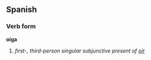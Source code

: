 ==Spanish==
===Verb form===
'''oiga'''

# ''first-, third-person singular subjunctive present of [[oír]]''